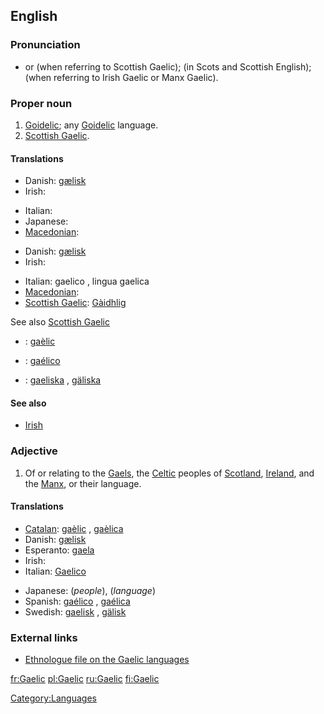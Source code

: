 {{wikipedia|dab=Gaelic}}
{{also|gaèlic}}
==English==

===Pronunciation===
* {{IPA|/gɑːlɪk/}} or {{IPA|/gælɪk/}} (when referring to Scottish Gaelic); {{IPA|/galɪk/}} (in Scots and Scottish English); {{IPA|/geɪlɪk/}} (when referring to Irish Gaelic or Manx Gaelic).
*: {{rhymes|eɪlɪk}}

===Proper noun===
{{en-proper noun}}

# [[Goidelic]]; any [[Goidelic]] language.
# [[Scottish Gaelic]].

====Translations====
{{trans-top|Goidelic}}
* Danish: [[gælisk]]
* Irish: {{t|ga|Gaeilis|f|xs=Irish}}
{{trans-mid}}
* Italian: {{t-|it|gaelico}}
* Japanese: {{t|ja|ゲール語|tr=gēru-go|sc=Jpan}}
* [[Macedonian]]: {{t|mk|гелски|m|tr=gélski|sc=Cyrl}}
{{trans-bottom}}

{{trans-top|any Goidelic language}}
* Danish: [[gælisk]]
* Irish: {{t+|ga|Gaeilge|f|xs=Irish}}
{{trans-mid}}
* Italian: gaelico {{m}}, lingua gaelica {{f}}
* [[Macedonian]]: {{t|mk|гелски|m|tr=gélski|sc=Cyrl}}
* [[Scottish Gaelic]]: [[Gàidhlig]] {{f}}
{{trans-bottom}}

See also [[Scottish Gaelic]]

{{checktrans}}
* {{ttbc|Catalan}}: [[gaèlic]] {{m}}
* {{ttbc|Spanish}}: [[gaélico]] {{m}}
* {{ttbc|Swedish}}: [[gaeliska]] {{c}}, [[gäliska]] {{c}}

====See also====
* [[Irish]]

===Adjective===
{{en-adj|-}}

# Of or relating to the [[Gael]]s, the [[Celtic]] peoples of [[Scotland]], [[Ireland]], and the [[Manx]], or their language.

====Translations====
{{trans-top|relating to the Gaels or their language}}
* [[Catalan]]: [[gaèlic]] {{m}}, [[gaèlica]] {{f}}
* Danish: [[gælisk]]
* Esperanto: [[gaela]]
* Irish: {{t|ga|Gaelach|xs=Irish}}
* Italian: [[Gaelico]]
{{trans-mid}}
* Japanese: {{t|ja|ゲール族|tr=gēru-zoku|sc=Jpan}} (''people''), {{t|ja|ゲール語|tr=gēru-go|sc=Jpan}} (''language'')
* Spanish: [[gaélico]] {{m}}, [[gaélica]] {{f}}
* Swedish: [[gaelisk]] , [[gälisk]]
{{trans-bottom}}

===External links===
* [http://www.ethnologue.com/show_family.asp?subid=90049 Ethnologue file on the Gaelic languages]

[[Category:Languages]]

[[fr:Gaelic]]
[[pl:Gaelic]]
[[ru:Gaelic]]
[[fi:Gaelic]]